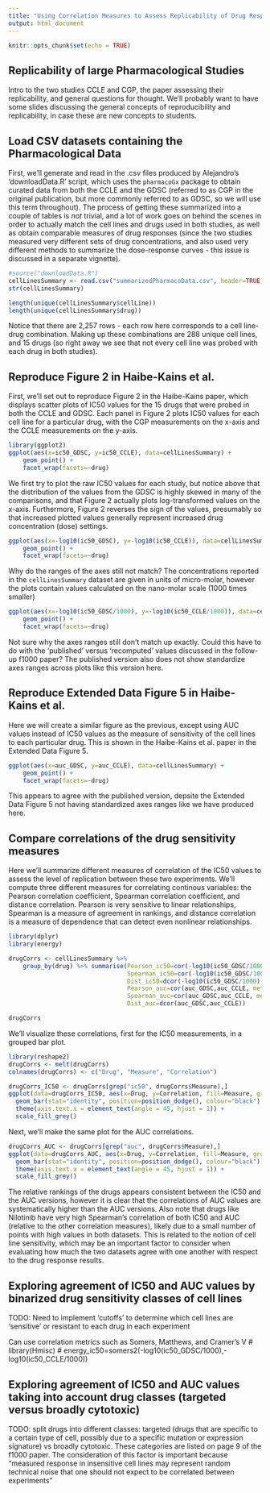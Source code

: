 ```yaml
---
title: "Using Correlation Measures to Assess Replicability of Drug Response Studies"
output: html_document
---
```


```r
knitr::opts_chunk$set(echo = TRUE)
```

## Replicability of large Pharmacological Studies

Intro to the two studies CCLE and CGP, the paper assessing their replicability, and general questions for thought.
We'll probably want to have some slides discussing the general concepts of reproducibility and replicability, in
case these are new concepts to students.  

## Load CSV datasets containing the Pharmacological Data

First, we'll generate and read in the .csv files produced by Alejandro's 'downloadData.R' script, which
uses the `pharmacoGx` package to obtain curated data from both the CCLE and the GDSC (referred to 
as CGP in the original publication, but more commonly referred to as GDSC, so we will use this term throughout). 
The process of getting these summarized into a couple of tables is *not* trivial, and a lot of work goes on
behind the scenes in order to actually match the cell lines and drugs used in both studies,
as well as obtain comparable measures of drug responses (since the two studies measured very different
sets of drug concentrations, and also used very different methods to summarize the dose-response curves -
this issue is discussed in a separate vignette). 

```r
#source("downloadData.R")
cellLinesSummary <- read.csv("summarizedPharmacoData.csv", header=TRUE)
str(cellLinesSummary)

length(unique(cellLinesSummary$cellLine))
length(unique(cellLinesSummary$drug))
```

Notice that there are 2,257 rows - each row here corresponds to a cell line-drug combination. 
Making up these combinations are 288 unique cell lines, and 15 drugs (so right away we
see that not every cell line was probed with each drug in both studies).

## Reproduce Figure 2 in Haibe-Kains et al. 

First, we'll set out to reproduce Figure 2 in the Haibe-Kains paper, which displays 
scatter plots of IC50 values for the 15 drugs that were probed in both the CCLE and GDSC.
Each panel in Figure 2 plots IC50 values for each cell line for a particular drug, with 
the CGP measurements on the x-axis and the CCLE measurements on the y-axis.

```r
library(ggplot2)
ggplot(aes(x=ic50_GDSC, y=ic50_CCLE), data=cellLinesSummary) +
    geom_point() + 
    facet_wrap(facets=~drug)
```

We first try to plot the raw IC50 values for each study, but notice above that the distribution
of the values from the GDSC is highly skewed in many of the comparisons, and that Figure 2 actually plots
log-transformed values on the x-axis. Furthermore, Figure 2 reverses the sign of the values, presumably so 
that increased plotted values generally represent increased drug concentration (dose) settings.

```r
ggplot(aes(x=-log10(ic50_GDSC), y=-log10(ic50_CCLE)), data=cellLinesSummary) +
    geom_point() + 
    facet_wrap(facets=~drug)
```

Why do the ranges of the axes still not match? The concentrations reported in the `cellLinesSummary` 
dataset are given in units of micro-molar, however the plots contain values calculated on the nano-molar
scale (1000 times smaller)

```r
ggplot(aes(x=-log10(ic50_GDSC/1000), y=-log10(ic50_CCLE/1000)), data=cellLinesSummary) +
    geom_point() + 
    facet_wrap(facets=~drug)
```

Not sure why the axes ranges still don't match up exactly. Could this have to do with the 'published'
versus 'recomputed' values discussed in the follow-up f1000 paper?  The published version also does not
show standardize axes ranges across plots like this version here.

## Reproduce Extended Data Figure 5 in Haibe-Kains et al. 

Here we will create a similar figure as the previous, except using AUC values instead of IC50 values 
as the measure of sensitivity of the cell lines to each particular drug. This is shown in the Haibe-Kains et al.
paper in the Extended Data Figure 5.

```r
ggplot(aes(x=auc_GDSC, y=auc_CCLE), data=cellLinesSummary) +
    geom_point() + 
    facet_wrap(facets=~drug)
```

This appears to agree with the published version, depsite the Extended Data Figure 5 not 
having standardized axes ranges like we have produced here. 

## Compare correlations of the drug sensitivity measures

Here we'll summarize different measures of correlation of the IC50 values to assess the level of 
replication between these two experiments.  We'll compute three different measures for correlating 
continous variables: the Pearson correlation coefficient, Spearman correlation coefficient, and 
distance correlation.  Pearson is very sensitive to linear relationships, Spearman is a measure of 
agreement in rankings, and distance correlation is a measure of dependence that can detect even 
nonlinear relationships.

```r
library(dplyr)
library(energy)

drugCorrs <- cellLinesSummary %>% 
    group_by(drug) %>% summarise(Pearson_ic50=cor(-log10(ic50_GDSC/1000),-log10(ic50_CCLE/1000), method="pearson"),
                                 Spearman_ic50=cor(-log10(ic50_GDSC/1000),-log10(ic50_CCLE/1000), method="spearman"),
                                 Dist_ic50=dcor(-log10(ic50_GDSC/1000),-log10(ic50_CCLE/1000)),
                                 Pearson_auc=cor(auc_GDSC,auc_CCLE, method="pearson"),
                                 Spearman_auc=cor(auc_GDSC,auc_CCLE, method="spearman"),
                                 Dist_auc=dcor(auc_GDSC,auc_CCLE))

drugCorrs
```

We'll visualize these correlations, first for the IC50 measurements, in a grouped bar plot.

```r
library(reshape2)
drugCorrs <- melt(drugCorrs)
colnames(drugCorrs) <- c("Drug", "Measure", "Correlation")

drugCorrs_IC50 <- drugCorrs[grep("ic50", drugCorrs$Measure),]
ggplot(data=drugCorrs_IC50, aes(x=Drug, y=Correlation, fill=Measure, group=Measure)) +
  geom_bar(stat="identity", position=position_dodge(), colour="black") + 
  theme(axis.text.x = element_text(angle = 45, hjust = 1)) +
  scale_fill_grey()
```

Next, we'll make the same plot for the AUC correlations.

```r
drugCorrs_AUC <- drugCorrs[grep("auc", drugCorrs$Measure),]
ggplot(data=drugCorrs_AUC, aes(x=Drug, y=Correlation, fill=Measure, group=Measure)) +
  geom_bar(stat="identity", position=position_dodge(), colour="black") + 
  theme(axis.text.x = element_text(angle = 45, hjust = 1)) +
  scale_fill_grey()
```

The relative rankings of the drugs appears consistent between the IC50 and the AUC versions, however
it is clear that the correlations of AUC values are systematically higher than the AUC versions. Also
note that drugs like Nilotinib have very high Spearman's correlation of both IC50 and AUC (relative to the
other correlation measures), likely due to a small number of points with high values in both datasets. This is
related to the notion of cell line sensitivity, which may be an important factor to consider when evaluating
how much the two datasets agree with one another with respect to the drug response results.

## Exploring agreement of IC50 and AUC values by binarized drug sensitivity classes of cell lines

TODO: Need to implement 'cutoffs' to determine which cell lines are 'sensitive' or resistant to each
drug in each experiment

Can use correlation metrics such as Somers, Matthews, and Cramer's V
# library(Hmisc)
# energy_ic50=somers2(-log10(ic50_GDSC/1000),-log10(ic50_CCLE/1000))

## Exploring agreement of IC50 and AUC values taking into account drug classes (targeted versus broadly cytotoxic)

TODO: split drugs into different classes: targeted (drugs that are specific to a certain type of cell, possibly due to a specific mutation or expression signature) vs broadly cytotoxic.  These categories are listed on page 9 of the f1000 paper. The consideration of this factor is important because "measured response in insensitive cell lines may represent random technical noise that one should not expect to be correlated between experiments"
